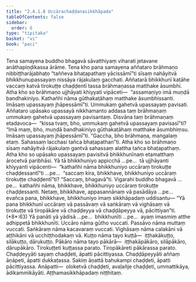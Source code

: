 ```yaml
---
title: "2.4.1.8 Uccārachaḍḍanasikkhāpada"
tableOfContents: false
sidebar:
  order: 8
type: "tipitaka"
basket: "vi"
book: "paci"
---
```



<DynamicBreadcrumb />

<Division number="824" book="paci" e="ch" v="2" p="347">

<Paragraph number="2635" book="paci">
Tena samayena buddho bhagavā sāvatthiyaṃ viharati jetavane anāthapiṇḍikassa ārāme. Tena kho pana samayena aññataro brāhmaṇo nibbiṭṭharājabhaṭo “taññeva bhaṭapathaṃ yācissāmī”ti sīsaṃ nahāyitvā bhikkhunupassayaṃ nissāya rājakulaṃ gacchati. Aññatarā bhikkhunī kaṭāhe vaccaṃ katvā tirokuṭṭe chaḍḍentī tassa brāhmaṇassa matthake āsumbhi. Atha kho so brāhmaṇo ujjhāyati khiyyati vipāceti—  “assamaṇiyo imā muṇḍā bandhakiniyo. Kathañhi nāma gūthakaṭāhaṃ matthake āsumbhissanti. Imāsaṃ upassayaṃ jhāpessāmī”ti. Ummukaṃ gahetvā upassayaṃ pavisati. Aññataro upāsako upassayā nikkhamanto addasa taṃ brāhmaṇaṃ ummukaṃ gahetvā upassayaṃ pavisantaṃ. Disvāna taṃ brāhmaṇaṃ etadavoca—  “kissa tvaṃ, bho, ummukaṃ gahetvā upassayaṃ pavisasī”ti? “Imā maṃ, bho, muṇḍā bandhakiniyo gūthakaṭāhaṃ matthake āsumbhiṃsu. Imāsaṃ upassayaṃ jhāpessāmī”ti. “Gaccha, bho brāhmaṇa, maṅgalaṃ etaṃ. Sahassaṃ lacchasi tañca bhaṭapathan”ti. Atha kho so brāhmaṇo sīsaṃ nahāyitvā rājakulaṃ gantvā sahassaṃ alattha tañca bhaṭapathaṃ.
</Paragraph>

<Paragraph number="2636" book="paci">
Atha kho so upāsako upassayaṃ pavisitvā bhikkhunīnaṃ etamatthaṃ ārocetvā paribhāsi. Yā tā bhikkhuniyo appicchā …pe…  tā ujjhāyanti khiyyanti vipācenti—  “kathañhi nāma bhikkhuniyo uccāraṃ tirokuṭṭe chaḍḍessantī”ti …pe…  “saccaṃ kira, bhikkhave, bhikkhuniyo uccāraṃ tirokuṭṭe chaḍḍentī”ti? “Saccaṃ, bhagavā”ti. Vigarahi buddho bhagavā …pe…  kathañhi nāma, bhikkhave, bhikkhuniyo uccāraṃ tirokuṭṭe chaḍḍessanti. Netaṃ, bhikkhave, appasannānaṃ vā pasādāya …pe…  evañca pana, bhikkhave, bhikkhuniyo imaṃ sikkhāpadaṃ uddisantu—
</Paragraph>

</Division>
<Division number="825" book="paci" e="ch" v="2" p="348">

<Paragraph number="2637" book="paci">
<Emphasis>“Yā pana bhikkhunī uccāraṃ vā passāvaṃ vā saṅkāraṃ vā vighāsaṃ vā tirokuṭṭe vā tiropākāre vā chaḍḍeyya vā chaḍḍāpeyya vā, pācittiyan”</Emphasis>ti. (*8*:<Emphasis>63</Emphasis>)
</Paragraph>

</Division>
<Division number="826" book="paci" e="ch" v="2" p="348">

<Paragraph number="2638" book="paci">
<Emphasis>Yā panā</Emphasis>ti yā yādisā …pe…  <Emphasis>bhikkhunī</Emphasis>ti …pe…  ayaṃ imasmiṃ atthe adhippetā bhikkhunīti.
</Paragraph>

<Paragraph number="2639" book="paci">
<Emphasis>Uccāro</Emphasis> nāma gūtho vuccati. <Emphasis>Passāvo</Emphasis> nāma muttaṃ vuccati.
</Paragraph>

<Paragraph number="2640" book="paci">
<Emphasis>Saṅkāraṃ</Emphasis> nāma kacavaraṃ vuccati.
</Paragraph>

<Paragraph number="2641" book="paci">
<Emphasis>Vighāsaṃ</Emphasis> nāma calakāni vā aṭṭhikāni vā ucchiṭṭhodakaṃ vā.
</Paragraph>

<Paragraph number="2642" book="paci">
<Emphasis>Kuṭṭo</Emphasis> nāma tayo kuṭṭā—  iṭṭhakākuṭṭo, silākuṭṭo, dārukuṭṭo.
</Paragraph>

<Paragraph number="2643" book="paci">
<Emphasis>Pākāro</Emphasis> nāma tayo pākārā—  iṭṭhakāpākāro, silāpākāro, dārupākāro.
</Paragraph>

<Paragraph number="2644" book="paci">
<Emphasis>Tirokuṭṭe</Emphasis>ti kuṭṭassa parato. <Emphasis>Tiropākāre</Emphasis>ti pākārassa parato.
</Paragraph>

<Paragraph number="2645" book="paci">
<Emphasis>Chaḍḍeyyā</Emphasis>ti sayaṃ chaḍḍeti, āpatti pācittiyassa.
</Paragraph>

<Paragraph number="2646" book="paci">
<Emphasis>Chaḍḍāpeyyā</Emphasis>ti aññaṃ āṇāpeti, āpatti dukkaṭassa. Sakiṃ āṇattā bahukampi chaḍḍeti, āpatti pācittiyassa.
</Paragraph>

</Division>
<Division number="827" book="paci" e="ch" v="2" p="348">

<Paragraph number="2647" book="paci">
Anāpatti—  oloketvā chaḍḍeti, avaḷañje chaḍḍeti, ummattikāya, ādikammikāyāti.

</Paragraph>
</Division>

<Paragraph number="2648" type="center" book="paci">
Aṭṭhamasikkhāpadaṃ niṭṭhitaṃ.
</Paragraph>